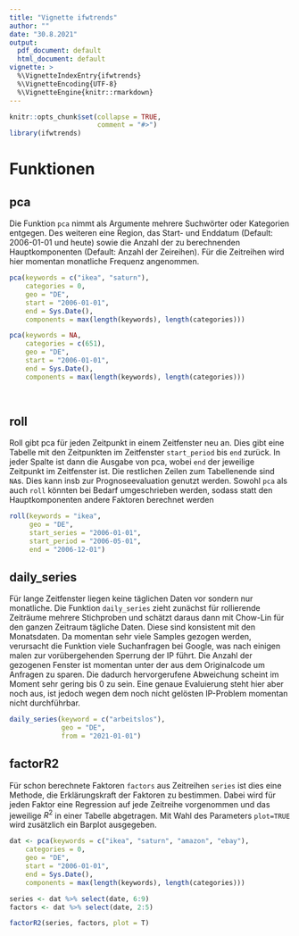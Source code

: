 ```yaml
---
title: "Vignette ifwtrends"
author: ""
date: "30.8.2021"
output:
  pdf_document: default
  html_document: default
vignette: >
  %\VignetteIndexEntry{ifwtrends}
  %\VignetteEncoding{UTF-8}
  %\VignetteEngine{knitr::rmarkdown}
---
```


```r
knitr::opts_chunk$set(collapse = TRUE,
                      comment = "#>")
library(ifwtrends)
```

# Funktionen
## pca
Die Funktion `pca` nimmt als Argumente mehrere Suchwörter oder Kategorien entgegen. Des weiteren eine Region, das Start- und Enddatum (Default: 2006-01-01 und heute) sowie die Anzahl der zu berechnenden Hauptkomponenten (Default: Anzahl der Zeireihen). Für die Zeitreihen wird hier momentan monatliche Frequenz angenommen.


```r
pca(keywords = c("ikea", "saturn"),
    categories = 0,
    geo = "DE",
    start = "2006-01-01",
    end = Sys.Date(),
    components = max(length(keywords), length(categories)))

pca(keywords = NA,
    categories = c(651),
    geo = "DE",
    start = "2006-01-01",
    end = Sys.Date(),
    components = max(length(keywords), length(categories)))
  
  
```

## roll
Roll gibt pca für jeden Zeitpunkt in einem Zeitfenster neu an.
Dies gibt eine Tabelle mit den Zeitpunkten im Zeitfenster `start_period` bis `end` zurück.
In jeder Spalte ist dann die Ausgabe von pca, wobei `end` der jeweilige Zeitpunkt im Zeitfenster ist. Die restlichen Zeilen zum Tabellenende sind `NA`s. Dies kann insb zur Prognoseevaluation genutzt werden.
Sowohl `pca` als auch `roll` könnten bei Bedarf umgeschrieben werden, sodass statt den Hauptkomponenten andere Faktoren berechnet werden

```r
roll(keywords = "ikea",
     geo = "DE",
     start_series = "2006-01-01",
     start_period = "2006-05-01",
     end = "2006-12-01")

```

## daily_series

Für lange Zeitfenster liegen keine täglichen Daten vor sondern nur monatliche. Die Funktion `daily_series` zieht zunächst für rollierende Zeiträume mehrere Stichproben und schätzt daraus dann mit Chow-Lin für den ganzen Zeitraum tägliche Daten. Diese sind konsistent mit den Monatsdaten. Da momentan sehr viele Samples gezogen werden, verursacht die Funktion viele Suchanfragen bei Google, was nach einigen malen zur vorübergehenden Sperrung der IP führt. Die Anzahl der gezogenen Fenster ist momentan unter der aus dem Originalcode um Anfragen zu sparen. Die dadurch hervorgerufene Abweichung scheint im Moment sehr gering bis 0 zu sein. Eine genaue Evaluierung steht hier aber noch aus, ist jedoch wegen dem noch nicht gelösten IP-Problem momentan nicht durchführbar. 

```r
daily_series(keyword = c("arbeitslos"),
             geo = "DE",
             from = "2021-01-01")
```

## factorR2

Für schon berechnete Faktoren `factors` aus Zeitreihen `series` ist dies eine Methode, die Erklärungskraft der Faktoren zu bestimmen. Dabei wird für jeden Faktor eine Regression auf jede Zeitreihe vorgenommen und das jeweilige $R^2$ in einer Tabelle abgetragen. Mit Wahl des Parameters `plot=TRUE` wird zusätzlich ein Barplot ausgegeben.

```r

dat <- pca(keywords = c("ikea", "saturn", "amazon", "ebay"),
    categories = 0,
    geo = "DE",
    start = "2006-01-01",
    end = Sys.Date(),
    components = max(length(keywords), length(categories)))

series <- dat %>% select(date, 6:9)
factors <- dat %>% select(date, 2:5)

factorR2(series, factors, plot = T)
```


